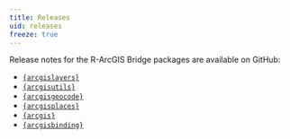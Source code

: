 ```yaml
---
title: Releases
uid: releases
freeze: true
---
```


Release notes for the R-ArcGIS Bridge packages are available on GitHub:

  - [`{arcgislayers}`](https://github.com/R-ArcGIS/arcgislayers/blob/main/NEWS.md)
  - [`{arcgisutils}`](https://github.com/R-ArcGIS/arcgisutils/blob/main/NEWS.md)
  - [`{arcgisgeocode}`](https://github.com/R-ArcGIS/arcgisgeocode/blob/main/NEWS.md)
  - [`{arcgisplaces}`](https://github.com/R-ArcGIS/arcgisplaces/blob/main/NEWS.md)
  - [`{arcgis}`](https://github.com/R-ArcGIS/arcgis)
  - [`{arcgisbinding}`](https://github.com/R-ArcGIS/r-bridge)